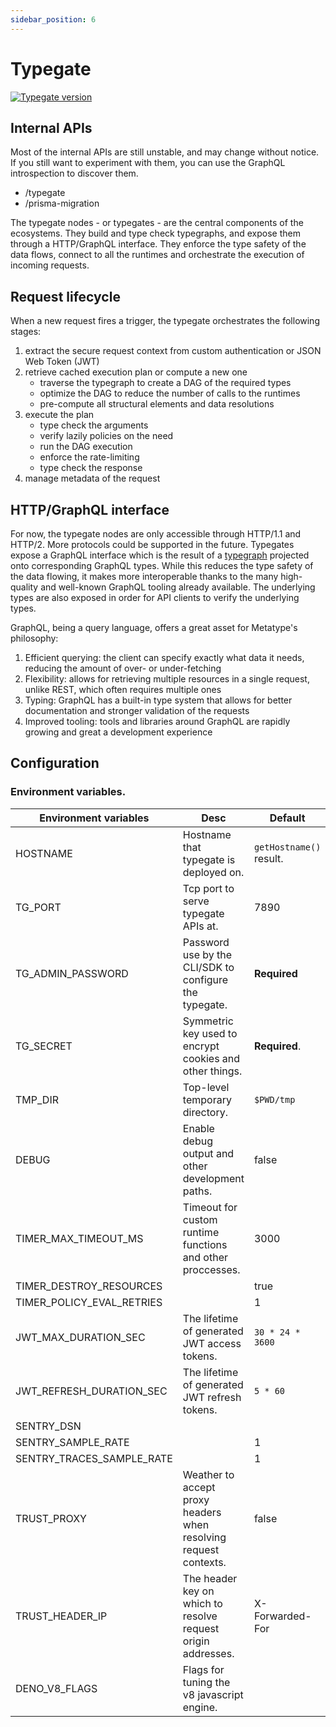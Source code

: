 ```yaml
---
sidebar_position: 6
---
```



# Typegate

[![Typegate version](https://ghcr-badge.deta.dev/metatypedev/typegate/latest_tag?trim=major&label=typegate)](https://github.com/metatypedev/metatype/pkgs/container/typegate)

<InstallTypegate />

## Internal APIs

Most of the internal APIs are still unstable, and may change without notice. If you still want to experiment with them, you can use the GraphQL introspection to discover them.

- /typegate
- /prisma-migration

The typegate nodes - or typegates - are the central components of the ecosystems. They build and type check typegraphs, and expose them through a HTTP/GraphQL interface. They enforce the type safety of the data flows, connect to all the runtimes and orchestrate the execution of incoming requests.

## Request lifecycle

When a new request fires a trigger, the typegate orchestrates the following stages:

1. extract the secure request context from custom authentication or JSON Web Token (JWT)
1. retrieve cached execution plan or compute a new one
   - traverse the typegraph to create a DAG of the required types
   - optimize the DAG to reduce the number of calls to the runtimes
   - pre-compute all structural elements and data resolutions
1. execute the plan
   - type check the arguments
   - verify lazily policies on the need
   - run the DAG execution
   - enforce the rate-limiting
   - type check the response
1. manage metadata of the request

## HTTP/GraphQL interface

For now, the typegate nodes are only accessible through HTTP/1.1 and HTTP/2. More protocols could be supported in the future. Typegates expose a GraphQL interface which is the result of a [typegraph](./typegraph) projected onto corresponding GraphQL types. While this reduces the type safety of the data flowing, it makes more interoperable thanks to the many high-quality and well-known GraphQL tooling already available. The underlying types are also exposed in order for API clients to verify the underlying types.

GraphQL, being a query language, offers a great asset for Metatype's philosophy:

1. Efficient querying: the client can specify exactly what data it needs, reducing the amount of over- or under-fetching
2. Flexibility: allows for retrieving multiple resources in a single request, unlike REST, which often requires multiple ones
3. Typing: GraphQL has a built-in type system that allows for better documentation and stronger validation of the requests
4. Improved tooling: tools and libraries around GraphQL are rapidly growing and great a development experience


## Configuration

### Environment variables.


| Environment variables     | Desc                                                             | Default                 |
| ------------------------- | ---------------------------------------------------------------- | ----------------------- |
| HOSTNAME                  | Hostname that typegate is deployed on.                           | `getHostname()` result. |
| TG_PORT                   | Tcp port to serve typegate APIs at.                              | 7890                    |
| TG_ADMIN_PASSWORD         | Password use by the CLI/SDK to configure the typegate.           | **Required**            |
| TG_SECRET                 | Symmetric key used to encrypt cookies and other things.          | **Required**.           |
| TMP_DIR                   | Top-level temporary directory.                                   | `$PWD/tmp`              |
| DEBUG                     | Enable debug output and other development paths.                 | false                   |
| TIMER_MAX_TIMEOUT_MS      | Timeout for custom runtime functions and other proccesses.       | 3000                    |
| TIMER_DESTROY_RESOURCES   |                                                                  | true                    |
| TIMER_POLICY_EVAL_RETRIES |                                                                  | 1                       |
| JWT_MAX_DURATION_SEC      | The lifetime of generated JWT access tokens.                     | `30 * 24 * 3600`        |
| JWT_REFRESH_DURATION_SEC  | The lifetime of generated JWT refresh tokens.                    | `5 * 60`                |
| SENTRY_DSN                |                                                                  |                         |
| SENTRY_SAMPLE_RATE        |                                                                  | 1                       |
| SENTRY_TRACES_SAMPLE_RATE |                                                                  | 1                       |
| TRUST_PROXY               | Weather to accept proxy headers when resolving request contexts. | false                   |
| TRUST_HEADER_IP           | The header key on which to resolve request origin addresses.     | X-Forwarded-For         |
| DENO_V8_FLAGS             | Flags for tuning the v8 javascript engine.                       |                         |



